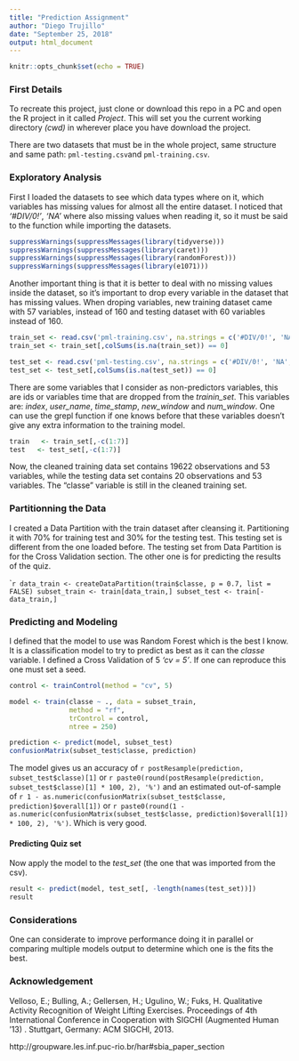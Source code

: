 ```yaml
---
title: "Prediction Assignment"
author: "Diego Trujillo"
date: "September 25, 2018"
output: html_document
---
```


```r
knitr::opts_chunk$set(echo = TRUE)
```

### First Details

To recreate this project, just clone or download this repo in a PC and open the R project in it called *_Project_*. This will set you the current working directory _(cwd)_ in wherever place you have download the project. 

There are two datasets that must be in the whole project, same structure and same path: `pml-testing.csv`and `pml-training.csv`. 

### Exploratory Analysis

First I loaded the datasets to see which data types where on it, which variables has missing values for almost all the entire dataset. I noticed that _'#DIV/0!'_, _'NA'_ where also missing values when reading it, so it must be said to the function while importing the datasets.

```r
suppressWarnings(suppressMessages(library(tidyverse)))
suppressWarnings(suppressMessages(library(caret)))
suppressWarnings(suppressMessages(library(randomForest)))
suppressWarnings(suppressMessages(library(e1071)))
```

Another important thing is that it is better to deal with no missing values inside the dataset, so it's important to drop every variable in the dataset that has missing values. When droping variables, new training dataset came with 57 variables, instead of 160 and testing dataset with 60 variables instead of 160.

```r
train_set <- read.csv('pml-training.csv', na.strings = c('#DIV/0!', 'NA', ''))
train_set <- train_set[,colSums(is.na(train_set)) == 0]

test_set <- read.csv('pml-testing.csv', na.strings = c('#DIV/0!', 'NA', ''))
test_set <- test_set[,colSums(is.na(test_set)) == 0]
```

There are some variables that I consider as non-predictors variables, this are ids or variables time that are dropped from the _trainin\_set_. This variables are: _index_, _user\_name_, _time\_stamp_, _new\_window_ and _num\_window_. One can use the grepl function if one knows before that these variables doesn't give any extra information to the training model.

```r
train   <- train_set[,-c(1:7)]
test   <- test_set[,-c(1:7)]
```

Now, the cleaned training data set contains 19622 observations and 53 variables, while the testing data set contains 20 observations and 53 variables. The "classe" variable is still in the cleaned training set.

### Partitionning the Data

I created a Data Partition with the train dataset after cleansing it. Partitioning it with 70% for training test and 30% for the testing test. This testing set is different from the one loaded before. The testing set from Data Partition is for the Cross Validation section. The other one is for predicting the results of the quiz. 

````r
data_train <- createDataPartition(train$classe, p = 0.7, list = FALSE)
subset_train <- train[data_train,]
subset_test <- train[-data_train,]
```

### Predicting and Modeling

I defined that the model to use was Random Forest which is the best I know. It is a classification model to try to predict as best as it can the _classe_ variable. I defined a Cross Validation of 5 _'cv = 5'_. If one can reproduce this one must set a seed.

```r
control <- trainControl(method = "cv", 5)

model <- train(classe ~ ., data = subset_train, 
               method = "rf", 
               trControl = control, 
               ntree = 250)

prediction <- predict(model, subset_test)
confusionMatrix(subset_test$classe, prediction)
```

The model gives us an accuracy of `r postResample(prediction, subset_test$classe)[1]` or `r paste0(round(postResample(prediction, subset_test$classe)[1] * 100, 2), '%')` and an estimated out-of-sample of `r 1 - as.numeric(confusionMatrix(subset_test$classe, prediction)$overall[1])` or `r paste0(round(1 - as.numeric(confusionMatrix(subset_test$classe, prediction)$overall[1]) * 100, 2), '%')`. Which is very good.


#### Predicting Quiz set

Now apply the model to the _test\_set_ (the one that was imported from the csv).

```r
result <- predict(model, test_set[, -length(names(test_set))])
result
```

### Considerations

One can considerate to improve performance doing it in parallel or comparing multiple models output to determine which one is the fits the best. 


### Acknowledgement

Velloso, E.; Bulling, A.; Gellersen, H.; Ugulino, W.; Fuks, H. Qualitative Activity Recognition of Weight Lifting Exercises. Proceedings of 4th International Conference in Cooperation with SIGCHI (Augmented Human '13) . Stuttgart, Germany: ACM SIGCHI, 2013.

http://groupware.les.inf.puc-rio.br/har#sbia_paper_section
